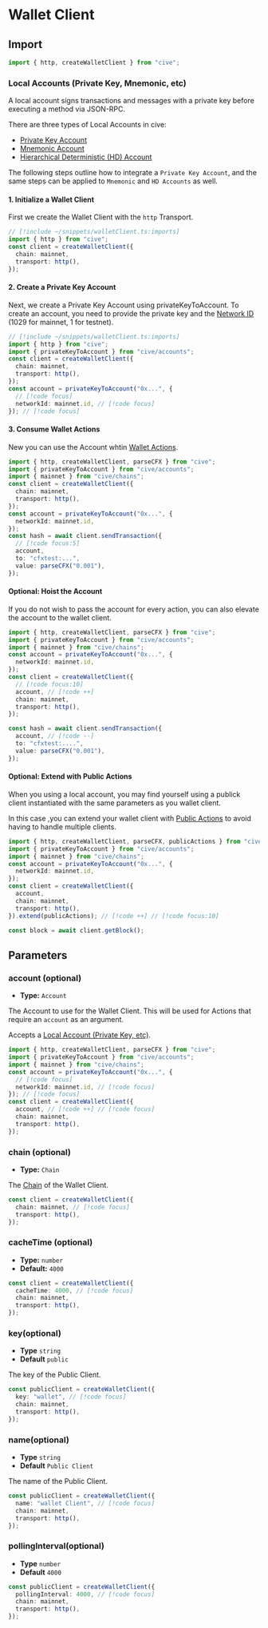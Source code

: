 # Wallet Client

## Import

```ts twoslash
import { http, createWalletClient } from "cive";
```

### Local Accounts (Private Key, Mnemonic, etc)

A local account signs transactions and messages with a private key before executing a method via JSON-RPC.

There are three types of Local Accounts in cive:

- [Private Key Account](#TODO)
- [Mnemonic Account](#TODO)
- [Hierarchical Deterministic (HD) Account](#TODO)

The following steps outline how to integrate a `Private Key Account`, and the same steps can be applied to `Mnemonic` and `HD Accounts` as well.

#### 1. Initialize a Wallet Client

First we create the Wallet Client with the `http` Transport.

```ts twoslash
// [!include ~/snippets/walletClient.ts:imports]
import { http } from "cive";
const client = createWalletClient({
  chain: mainnet,
  transport: http(),
});
```

#### 2. Create a Private Key Account

Next, we create a Private Key Account using privateKeyToAccount. To create an account, you need to provide the private key and the [Network ID](https://doc.confluxnetwork.org/docs/core/core-space-basics/addresses#network-prefix) (1029 for mainnet, 1 for testnet).

```ts twoslash
// [!include ~/snippets/walletClient.ts:imports]
import { http } from "cive";
import { privateKeyToAccount } from "cive/accounts";
const client = createWalletClient({
  chain: mainnet,
  transport: http(),
});
const account = privateKeyToAccount("0x...", {
  // [!code focus]
  networkId: mainnet.id, // [!code focus]
}); // [!code focus]
```

#### 3. Consume Wallet Actions

New you can use the Account whtin [Wallet Actions](#TODO).

```ts twoslash
import { http, createWalletClient, parseCFX } from "cive";
import { privateKeyToAccount } from "cive/accounts";
import { mainnet } from "cive/chains";
const client = createWalletClient({
  chain: mainnet,
  transport: http(),
});
const account = privateKeyToAccount("0x...", {
  networkId: mainnet.id,
});
const hash = await client.sendTransaction({
  // [!code focus:5]
  account,
  to: "cfxtest:...",
  value: parseCFX("0.001"),
});
```

#### Optional: Hoist the Account

If you do not wish to pass the account for every action, you can also elevate the account to the wallet client.

```ts twoslash
import { http, createWalletClient, parseCFX } from "cive";
import { privateKeyToAccount } from "cive/accounts";
import { mainnet } from "cive/chains";
const account = privateKeyToAccount("0x...", {
  networkId: mainnet.id,
});
const client = createWalletClient({
  // [!code focus:10]
  account, // [!code ++]
  chain: mainnet,
  transport: http(),
});

const hash = await client.sendTransaction({
  account, // [!code --]
  to: "cfxtest:....",
  value: parseCFX("0.001"),
});
```

#### Optional: Extend with Public Actions

When you using a local account, you may find yourself using a publick client instantiated with the same parameters as you wallet client.

In this case ,you can extend your wallet client with [Public Actions](#TODO) to avoid having to handle multiple clients.

```ts twoslash
import { http, createWalletClient, parseCFX, publicActions } from "cive";
import { privateKeyToAccount } from "cive/accounts";
import { mainnet } from "cive/chains";
const account = privateKeyToAccount("0x...", {
  networkId: mainnet.id,
});
const client = createWalletClient({
  account,
  chain: mainnet,
  transport: http(),
}).extend(publicActions); // [!code ++] // [!code focus:10]

const block = await client.getBlock();
```

## Parameters

### account (optional)

- **Type:** `Account`

The Account to use for the Wallet Client. This will be used for Actions that require an `account` as an argument.

Accepts a [Local Account (Private Key, etc)](#local-accounts-private-key-mnemonic-etc).

```ts twoslash
import { http, createWalletClient, parseCFX } from "cive";
import { privateKeyToAccount } from "cive/accounts";
import { mainnet } from "cive/chains";
const account = privateKeyToAccount("0x...", {
  // [!code focus]
  networkId: mainnet.id, // [!code focus]
}); // [!code focus]
const client = createWalletClient({
  account, // [!code ++] // [!code focus]
  chain: mainnet,
  transport: http(),
});
```

### chain (optional)

- **Type:** `Chain`

The [Chain](#TODO) of the Wallet Client.

```ts
const client = createWalletClient({
  chain: mainnet, // [!code focus]
  transport: http(),
});
```

### cacheTime (optional)

- **Type:** `number`
- **Default:** `4000`

```ts
const client = createWalletClient({
  cacheTime: 4000, // [!code focus]
  chain: mainnet,
  transport: http(),
});
```

### key(optional)

- **Type** `string`
- **Default** `public`

The key of the Public Client.

```ts
const publicClient = createWalletClient({
  key: "wallet", // [!code focus]
  chain: mainnet,
  transport: http(),
});
```

### name(optional)

- **Type** `string`
- **Default** `Public Client`

The name of the Public Client.

```ts
const publicClient = createWalletClient({
  name: "wallet Client", // [!code focus]
  chain: mainnet,
  transport: http(),
});
```

### pollingInterval(optional)

- **Type** `number`
- **Default** `4000`

```ts
const publicClient = createWalletClient({
  pollingInterval: 4000, // [!code focus]
  chain: mainnet,
  transport: http(),
});
```
